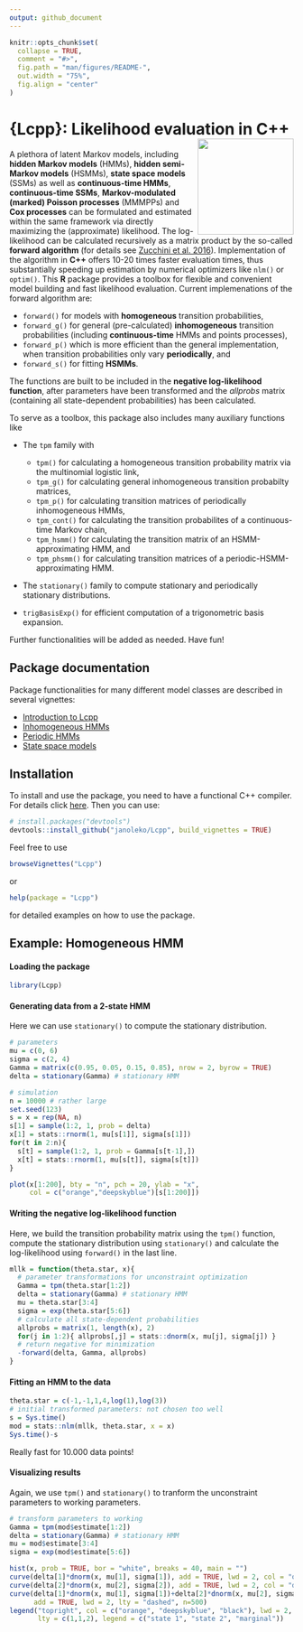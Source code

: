 ```yaml
---
output: github_document
---
```


```r
knitr::opts_chunk$set(
  collapse = TRUE,
  comment = "#>",
  fig.path = "man/figures/README-",
  out.width = "75%",
  fig.align = "center"
)
```

# {Lcpp}: Likelihood evaluation in C++ <img src="man/figures/Lcpp_logo_new.png" align="right" height=170>

A plethora of latent Markov models, including **hidden Markov models** (HMMs), **hidden semi-Markov models** (HSMMs), **state space models** (SSMs) as well as **continuous-time HMMs**, **continuous-time SSMs**, **Markov-modulated (marked) Poisson processes** (MMMPPs) and **Cox processes** can be formulated and estimated within the same framework via directly maximizing the (approximate) likelihood. The log-likelihood can be calculated recursively as a matrix product by the so-called **forward algorithm** (for details see
<a href="https://teuder.github.io/rcpp4everyone_en/020_install.html" target="_blank">Zucchini et al. 2016</a>).
Implementation of the algorithm in **C++** offers 10-20 times faster evaluation times, thus substantially speeding up estimation by numerical optimizers like `nlm()` or `optim()`. This **R** package provides a toolbox for flexible and convenient model building and fast likelihood evaluation. Current implemenations of the forward algorithm are:

* `forward()` for models with **homogeneous** transition probabilities,
* `forward_g()` for general (pre-calculated) **inhomogeneous** transition probabilities (including **continuous-time** HMMs and points processes),
* `forward_p()` which is more efficient than the general implementation, when transition probabilities only vary **periodically**, and
* `forward_s()` for fitting **HSMMs**.

The functions are built to be included in the **negative log-likelihood function**, after parameters have been transformed and the *allprobs* matrix (containing all state-dependent probabilities) has been calculated. 

To serve as a toolbox, this package also includes many auxiliary functions like

* The `tpm` family with
  + `tpm()` for calculating a homogeneous transition probability matrix via the multinomial logistic link, 
  + `tpm_g()` for calculating general inhomogeneous transition probabilty matrices, 
  + `tpm_p()` for calculating transition matrices of periodically inhomogeneous HMMs,
  + `tpm_cont()` for calculating the transition probabilites of a continuous-time     Markov chain,
  + `tpm_hsmm()` for calculating the transition matrix of an HSMM-approximating HMM, and
  + `tpm_phsmm()` for calculating transition matrices of a             periodic-HSMM-approximating HMM.

* The `stationary()` family to compute stationary and periodically stationary distributions.

* `trigBasisExp()` for efficient computation of a trigonometric basis expansion.

Further functionalities will be added as needed. Have fun!

## Package documentation

Package functionalities for many different model classes are described in several vignettes:

* [Introduction to Lcpp](../vignettes/Intro_to_Lcpp.pdf)
* [Inhomogeneous HMMs](https://github.com/janoleko/Lcpp/tree/main/vignettes/Inhomogeneous_HMM.pdf)
* [Periodic HMMs](https://github.com/janoleko/Lcpp/tree/main/vignettes/Periodic_HMM.pdf)
* [State space models](https://github.com/janoleko/Lcpp/tree/main/vignettes/State_space_models.pdf)

## Installation

To install and use the package, you need to have a functional C++ compiler. For details click
<a href="https://teuder.github.io/rcpp4everyone_en/020_install.html" target="_blank">here</a>. Then you can use:
```r
# install.packages("devtools")
devtools::install_github("janoleko/Lcpp", build_vignettes = TRUE)
```

Feel free to use
```r
browseVignettes("Lcpp")
```
or
```r
help(package = "Lcpp")
```

for detailed examples on how to use the package.

## Example: Homogeneous HMM

#### Loading the package
```r
library(Lcpp)
```


#### Generating data from a 2-state HMM
Here we can use `stationary()` to compute the stationary distribution.
```r
# parameters
mu = c(0, 6)
sigma = c(2, 4)
Gamma = matrix(c(0.95, 0.05, 0.15, 0.85), nrow = 2, byrow = TRUE)
delta = stationary(Gamma) # stationary HMM

# simulation
n = 10000 # rather large
set.seed(123)
s = x = rep(NA, n)
s[1] = sample(1:2, 1, prob = delta)
x[1] = stats::rnorm(1, mu[s[1]], sigma[s[1]])
for(t in 2:n){
  s[t] = sample(1:2, 1, prob = Gamma[s[t-1],])
  x[t] = stats::rnorm(1, mu[s[t]], sigma[s[t]])
}

plot(x[1:200], bty = "n", pch = 20, ylab = "x", 
     col = c("orange","deepskyblue")[s[1:200]])
```

#### Writing the negative log-likelihood function
Here, we build the transition probability matrix using the `tpm()` function, compute the stationary distribution using `stationary()` and calculate the log-likelihood using `forward()` in the last line.
```r
mllk = function(theta.star, x){
  # parameter transformations for unconstraint optimization
  Gamma = tpm(theta.star[1:2])
  delta = stationary(Gamma) # stationary HMM
  mu = theta.star[3:4]
  sigma = exp(theta.star[5:6])
  # calculate all state-dependent probabilities
  allprobs = matrix(1, length(x), 2)
  for(j in 1:2){ allprobs[,j] = stats::dnorm(x, mu[j], sigma[j]) }
  # return negative for minimization
  -forward(delta, Gamma, allprobs)
}
```

#### Fitting an HMM to the data
```r
theta.star = c(-1,-1,1,4,log(1),log(3)) 
# initial transformed parameters: not chosen too well
s = Sys.time()
mod = stats::nlm(mllk, theta.star, x = x)
Sys.time()-s
```
Really fast for 10.000 data points!

#### Visualizing results
Again, we use `tpm()` and `stationary()` to tranform the unconstraint parameters to working parameters.
```r
# transform parameters to working
Gamma = tpm(mod$estimate[1:2])
delta = stationary(Gamma) # stationary HMM
mu = mod$estimate[3:4]
sigma = exp(mod$estimate[5:6])

hist(x, prob = TRUE, bor = "white", breaks = 40, main = "")
curve(delta[1]*dnorm(x, mu[1], sigma[1]), add = TRUE, lwd = 2, col = "orange", n=500)
curve(delta[2]*dnorm(x, mu[2], sigma[2]), add = TRUE, lwd = 2, col = "deepskyblue", n=500)
curve(delta[1]*dnorm(x, mu[1], sigma[1])+delta[2]*dnorm(x, mu[2], sigma[2]),
      add = TRUE, lwd = 2, lty = "dashed", n=500)
legend("topright", col = c("orange", "deepskyblue", "black"), lwd = 2, bty = "n",
       lty = c(1,1,2), legend = c("state 1", "state 2", "marginal"))
```